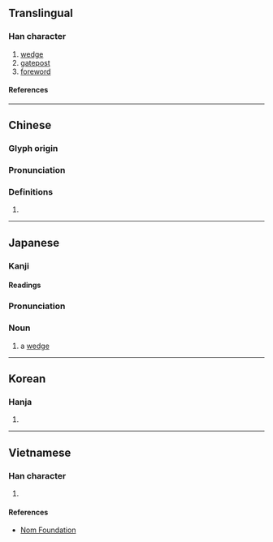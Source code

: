{{character info/new}}
==Translingual==

===Han character===
{{Han char|rn=75|rad=木|as=09|sn=13|four=47934|canj=DQHK|ids=⿰木契}}

# [[wedge]]
# [[gatepost]]
# [[foreword]]

====References====
{{Han ref|kx=0539.130|dkj=15131|dj=0926.250|hdz=21242.070|uh=6954}}

----

==Chinese==
{{zh-forms}}

===Glyph origin===
{{Han etym}}

===Pronunciation===
{{zh-pron
|m=xiē
|c=sit3
|mn=ml:siat/qz,twvt,xm:soeh/tw,zz:seh
|mn_note=siat - literary; soeh/seh - vernacular
|mc=y
|oc=y
|ma=
|cat=n
}}

===Definitions===
{{zh-hanzi}}

# {{rfdef|zh}}

----

==Japanese==

===Kanji===
{{ja-kanji|grade=|rs=木09}}

====Readings====
{{ja-readings
|goon=せち, けち
|kanon=せつ, けつ
|kun=くさび-, ほうだて-
}}

===Pronunciation===
{{ja-kanjitab|くさび|yomi=k}}
{{swp|lang=ja|くさび}}
{{ja-pron|くさび|acc=0|y=k|dev=1}}

===Noun===
{{ja-noun|くさび}}

# a [[wedge]] {{gl|simple machine}}

{{topics|ja|Simple machines|sort=くさび}}

----

==Korean==

===Hanja===
{{ko-hanja|설}}

# {{rfdef|ko|sort=木09}}

----

==Vietnamese==

===Han character===
{{vi-readings|rs=木09|reading=khế}}

# {{rfdef|vi|sort=木09}}

====References====
* [http://nomfoundation.org/common/nom_details.php?codepoint=6954 Nom Foundation]